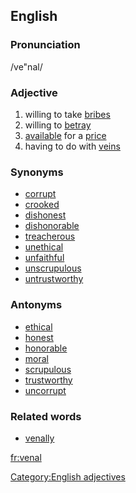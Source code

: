 ==English==

===Pronunciation===
/ve"nal/

===Adjective===
# willing to take [[bribe]]s
# willing to [[betray]]
# [[available]] for a [[price]]
# having to do with [[vein]]s

===Synonyms===
* [[corrupt]]
* [[crooked]]
* [[dishonest]]
* [[dishonorable]]
* [[treacherous]]
* [[unethical]]
* [[unfaithful]]
* [[unscrupulous]]
* [[untrustworthy]]

===Antonyms===
* [[ethical]]
* [[honest]]
* [[honorable]]
* [[moral]]
* [[scrupulous]]
* [[trustworthy]]
* [[uncorrupt]]

===Related words===
* [[venally]]

[[Category:English adjectives]]
[[fr:venal]]